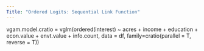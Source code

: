 ```yaml
---
Title: "Ordered Logits: Sequential Link Function"
---
```


vgam.model.cratio = vglm(ordered(interest) ~ acres + income + education + econ.value + envt.value + info.count, data = df, family=cratio(parallel = T, reverse = T))